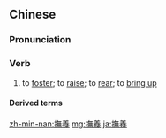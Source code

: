 {{also|抚养}}
==Chinese==
{{zh-forms|s=抚养}}

===Pronunciation===
{{zh-pron
|m=fǔyǎng
|c=fu2 joeng5
|mn=qz,xm:hú-ióng/tw,xm:bú-ióng/zz:bú-iáng
|cat=v
}}

===Verb===
{{zh-verb}}

# to [[foster]]; to [[raise]]; to [[rear]]; to [[bring up]]

====Derived terms====
{{zh-der|撫養權|撫養成人|撫養費}}

{{zh-cat|Advanced}}

[[zh-min-nan:撫養]]
[[mg:撫養]]
[[ja:撫養]]